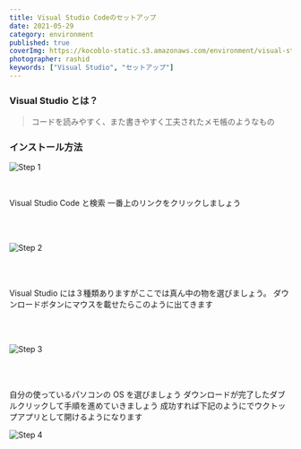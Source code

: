 ```yaml
---
title: Visual Studio Codeのセットアップ
date: 2021-05-29
category: environment
published: true
coverImg: https://kocoblo-static.s3.amazonaws.com/environment/visual-studio/setup/cover-img.jpg
photographer: rashid
keywords: ["Visual Studio", "セットアップ"]
---
```


### Visual Studio とは？

> コードを読みやすく、また書きやすく工夫されたメモ帳のようなもの

### インストール方法

![Step 1](https://kocoblo-static.s3.amazonaws.com/environment/visual-studio/setup/step1.png)

<br />

Visual Studio Code と検索 一番上のリンクをクリックしましょう

<br />
<br />

![Step 2](https://kocoblo-static.s3.amazonaws.com/environment/visual-studio/setup/step2.png)

<br />
<br />

Visual Studio には３種類ありますがここでは真ん中の物を選びましょう。 ダウンロードボタンにマウスを載せたらこのように出てきます

<br />
<br />

![Step 3](https://kocoblo-static.s3.amazonaws.com/environment/visual-studio/setup/step3.png)

<br />
<br />

自分の使っているパソコンの OS を選びましょう ダウンロードが完了したダブルクリックして手順を進めていきましょう
成功すれば下記のようにでウクトップアプリとして開けるようになります

![Step 4](https://kocoblo-static.s3.amazonaws.com/environment/visual-studio/setup/step4.png)
